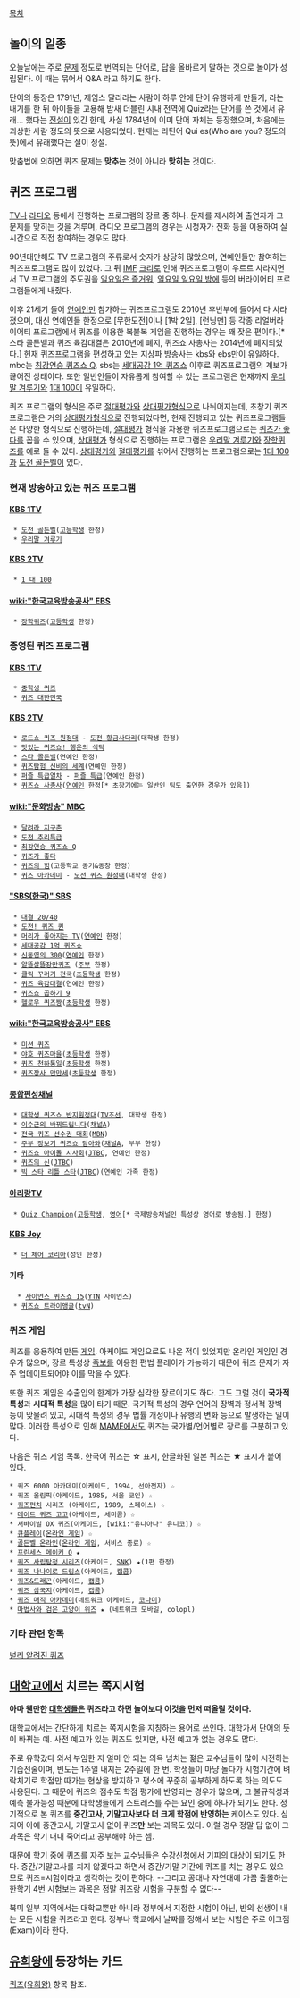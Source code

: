 [[목차]]
== 놀이의 일종 ==
오늘날에는 주로 [[문제]] 정도로 번역되는 단어로, 답을 올바르게 말하는 것으로 놀이가 성립된다. 이 때는 묶어서 Q&A 라고 하기도 한다.

단어의 등장은 1791년, 제임스 달리라는 사람이 하루 안에 단어 유행하게 만들기, 라는 내기를 한 뒤 아이들을 고용해 밤새 더블린 시내 전역에 Quiz라는 단어를 쓴 것에서 유래... 했다는 [[전설]]이 있긴 한데, 사실 1784년에 이미 단어 자체는 등장했으며, 처음에는 괴상한 사람 정도의 뜻으로 사용되었다. 현재는 라틴어 Qui es(Who are you? 정도의 뜻)에서 유래했다는 설이 정설.

맞춤법에 의하면 퀴즈 문제는 '''맞추는''' 것이 아니라 '''맞히는''' 것이다.

== 퀴즈 프로그램 ==
[[TV]]나 [[라디오]] 등에서 진행하는 프로그램의 장르 중 하나. 문제를 제시하여 출연자가 그 문제를 맞히는 것을 겨루며, 라디오 프로그램의 경우는 시청자가 전화 등을 이용하여 실시간으로 직접 참여하는 경우도 많다.

90년대만해도 TV 프로그램의 주류로서 숫자가 상당히 많았으며, 연예인들만 참여하는 퀴즈프로그램도 많이 있었다. 그 뒤 [[IMF]] [[크리]]로 인해 퀴즈프로그램이 우르르 사라지면서 TV 프로그램의 주도권을 [[일요일은 즐거워]], [[일요일 일요일 밤에]] 등의 버라이어티 프로그램들에게 내줬다. 

이후 21세기 들어 [[연예인]]만 참가하는 퀴즈프로그램도 2010년 후반부에 들어서 다 사라졌으며, 대신 연예인들 한정으로 [무한도전]이나 [1박 2일], [런닝맨] 등 각종 리얼버라이어티 프로그램에서 퀴즈를 이용한 복불복 게임을 진행하는 경우는 꽤 잦은 편이다.[* 스타 골든벨과 퀴즈 육감대결은 2010년에 폐지, 퀴즈쇼 사총사는 2014년에 폐지되었다.] 현재 퀴즈프로그램을 편성하고 있는 지상파 방송사는 kbs와 ebs만이 유일하다. mbc는 [[최강연승 퀴즈쇼 Q]], sbs는 [[세대공감 1억 퀴즈쇼]] 이후로 퀴즈프로그램의 계보가 끊어진 상태이다. 또한 일반인들이 자유롭게 참여할 수 있는 프로그램은 현재까지 [[우리말 겨루기]]와 [[1대 100]]이 유일하다.

퀴즈 프로그램의 형식은 주로 [[절대평가]]와 [[상대평가]]형식으로 나뉘어지는데, 초창기 퀴즈 프로그램은 거의 [[상대평가]]형식으로 진행되었다면, 현재 진행되고 있는 퀴즈프로그램들은 다양한 형식으로 진행하는데, [[절대평가]] 형식을 차용한 퀴즈프로그램으로는 [[퀴즈가 좋다]]를 꼽을 수 있으며, [[상대평가]] 형식으로 진행하는 프로그램은 [[우리말 겨루기]]와 [[장학퀴즈]]를 예로 들 수 있다. [[상대평가]]와 [[절대평가]]를 섞어서 진행하는 프로그램으로는 [[1대 100]]과 [[도전 골든벨]]이 있다.
=== 현재 방송하고 있는 퀴즈 프로그램 ===
==== [[KBS 1TV]] ====
  * [[도전 골든벨]]([[고등학생]] 한정)
  * [[우리말 겨루기]]

==== [[KBS 2TV]] ====
  * [[1 대 100]]

==== [[wiki:"한국교육방송공사" EBS]] ====
  * [[장학퀴즈]]([[고등학생]] 한정)

 
=== 종영된 퀴즈 프로그램 ===
==== [[KBS 1TV]] ====
  * [[중학생 퀴즈]]
  * [[퀴즈 대한민국]]

==== [[KBS 2TV]] ====
  * [[로드쇼 퀴즈 원정대]] - [[도전 황금사다리]](대학생 한정)
  * [[맛있는 퀴즈쇼! 행운의 식탁]]
  * [[스타 골든벨]](연예인 한정)
  * [[퀴즈탐험 신비의 세계]](연예인 한정)
  * [[퍼즐 특급열차]] - [[퍼즐 특급]](연예인 한정)
  * [[퀴즈쇼 사총사]]([[연예인]] 한정[* 초창기에는 일반인 팀도 출연한 경우가 있음])

==== [[wiki:"문화방송" MBC]] ====
  * [[달려라 지구촌]]
  * [[도전 추리특급]]
  * [[최강연승 퀴즈쇼 Q]]
  * [[퀴즈가 좋다]]
  * [[퀴즈의 힘]](고등학교 동기&동창 한정)
  * [[퀴즈 아카데미]] - [[도전 퀴즈 원정대]](대학생 한정)

==== [["SBS(한국)" SBS]] ====
  * [[대결 20/40]]
  * [[도전! 퀴즈 퀸]]
  * [[머리가 좋아지는 TV]]([[연예인]] 한정)
  * [[세대공감 1억 퀴즈쇼]]
  * [[신동엽의 300]]([[연예인]] 한정)
  * [[알뜰살뜰장만퀴즈]] ([[주부]] 한정)
  * [[클릭 꾸러기 천국]]([[초등학생]] 한정)
  * [[퀴즈 육감대결]](연예인 한정)
  * [[퀴즈쇼 곱하기 9]]
  * [[헬로우 퀴즈짱]]([[초등학생]] 한정)

==== [[wiki:"한국교육방송공사" EBS]] ====
  * [[미션 퀴즈]]
  * [[야호 퀴즈마을]]([[초등학생]] 한정)
  * [[퀴즈 천하통일]]([[초등학생]] 한정)
  * [[퀴즈장사 만만세]]([[초등학생]] 한정)

==== [[종합편성채널]] ====
  * [[대학생 퀴즈쇼 반지원정대]]([[TV조선]], 대학생 한정)
  * [[이수근의 바꿔드립니다]]([[채널A]])
  * [[전국 퀴즈 선수권 대회]]([[MBN]])
  * [[주부 장보기 퀴즈쇼 담아와]]([[채널A]], 부부 한정)
  * [[퀴즈쇼 아이돌 시사회]]([[JTBC]], 연예인 한정)
  * [[퀴즈의 신]]([[JTBC]])
  * [[빅 스타 리틀 스타]]([[JTBC]])(연예인 가족 한정)


==== [[아리랑TV]] ====
  * [[Quiz Champion]]([[고등학생]], [[영어]][* 국제방송채널인 특성상 영어로 방송됨.] 한정)

==== [[KBS Joy]] ====
  * [[더 체어 코리아]](성인 한정)

==== 기타 ====
   * [[사이언스 퀴즈쇼 15]]([[YTN]] 사이언스)
  * [[퀴즈쇼 트라이앵글]]([[tvN]])
 
=== 퀴즈 게임 ===
퀴즈를 응용하여 만든 [[게임]]. 아케이드 게임으로도 나온 적이 있었지만 온라인 게임인 경우가 많으며, 장르 특성상 [[족보]]를 이용한 편법 플레이가 가능하기 때문에 퀴즈 문제가 자주 업데이트되어야 이를 막을 수 있다.

또한 퀴즈 게임은 수출입의 한계가 가장 심각한 장르이기도 하다. 그도 그럴 것이 '''국가적 특성'''과 '''시대적 특성'''을 많이 타기 때문. 국가적 특성의 경우 언어의 장벽과 정서적 장벽 등이 맞물려 있고, 시대적 특성의 경우 법률 개정이나 유행의 변화 등으로 발생하는 일이 많다. 이러한 특성으로 인해 [[MAME]]에서도 퀴즈는 국가별/언어별로 장르를 구분하고 있다.

다음은 퀴즈 게임 목록. 한국어 퀴즈는 ☆ 표시, 한글화된 일본 퀴즈는 ★ 표시가 붙어 있다.

 * 퀴즈 6000 아카데미(아케이드, 1994, 선아전자) ☆
 * 퀴즈 올림픽(아케이드, 1985, 서울 코인) ☆
 * [[퀴즈펀치]] 시리즈 (아케이드, 1989, 스페이스) ☆
 * [[데이트 퀴즈 고고]](아케이드, 세미콤) ☆
 * 서바이벌 OX 퀴즈(아케이드, [wiki:"유니아나" 유니코]) ☆
 * [[큐플레이]]([[온라인 게임]]) ☆
 * [[골든벨 온라인]]([[온라인 게임]], 서비스 종료) ☆
 * [[프린세스 메이커 Q]] ★
 * [[퀴즈 사립탐정 시리즈]](아케이드, [[SNK]]) ★(1편 한정)
 * [[퀴즈 나나이로 드림스]](아케이드, [[캡콤]])
 * [[퀴즈&드래곤]](아케이드, [[캡콤]])
 * [[퀴즈 삼국지]](아케이드, [[캡콤]])
 * [[퀴즈 매직 아카데미]](네트워크 아케이드, [[코나미]])
 * [[마법사와 검은 고양이 위즈]] ★ (네트워크 모바일, colopl)

=== 기타 관련 항목 ===
[[널리 알려진 퀴즈]]

== [[대학교]]에서 치르는 쪽지시험 ==
'''아마 웬만한 [[대학생]]들은 퀴즈라고 하면 놀이보다 이것을 먼저 떠올릴 것이다.'''

대학교에서는 간단하게 치르는 쪽지시험을 지칭하는 용어로 쓰인다. 대학가서 단어의 뜻이 바뀌는 예. 사전 예고가 있는 퀴즈도 있지만, 사전 예고가 없는 경우도 많다.

주로 유학갔다 와서 부임한 지 얼마 안 되는 의욕 넘치는 젊은 교수님들이 많이 시전하는 기습전술이며, 빈도는 1주일 내지는 2주일에 한 번. 학생들이 마냥 놀다가 시험기간에 벼락치기로 학점만 따가는 현상을 방지하고 평소에 꾸준히 공부하게 하도록 하는 의도도 사용된다. 그 때문에 퀴즈의 점수도 학점 평가에 반영되는 경우가 많으며, 그 불규칙성과 예측 불가능성 때문에 대학생들에게 스트레스를 주는 요인 중에 하나가 되기도 한다. 정기적으로 본 퀴즈를 '''중간고사, 기말고사보다 더 크게 학점에 반영하는''' 케이스도 있다. 심지어 아예 중간고사, 기말고사 없이 퀴즈'''만''' 보는 과목도 있다. 이럴 경우 정말 답 없이 그 과목은 학기 내내 죽어라고 공부해야 하는 셈. 

때문에 학기 중에 퀴즈를 자주 보는 교수님들은 수강신청에서 기피의 대상이 되기도 한다. 중간/기말고사를 치지 않겠다고 하면서 중간/기말 기간에 퀴즈를 치는 경우도 있으므로 퀴즈=시험이라고 생각하는 것이 편하다. --그리고 공대나 자연대에 가끔 출몰하는 한학기 4번 시험보는 과목은 정말 퀴즈랑 시험을 구분할 수 없다--

북미 일부 지역에서는 대학교뿐만 아니라 정부에서 지정한 시험이 아닌, 반의 선생이 내는 모든 시험을 퀴즈라고 한다. 정부나 학교에서 날짜를 정해서 보는 시험은 주로 이그잼(Exam)이라 한다.
 
== [[유희왕]]에 등장하는 카드 ==
[[퀴즈(유희왕)]] 항목 참조.
